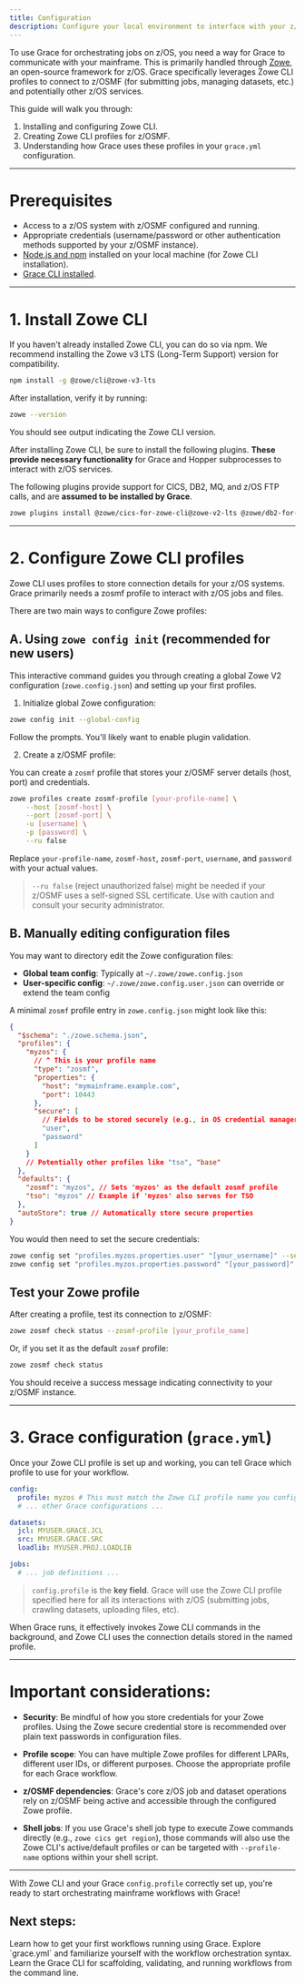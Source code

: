 ```yaml
---
title: Configuration
description: Configure your local environment to interface with your z/OS mainframe using Grace.
---
```


To use Grace for orchestrating jobs on z/OS, you need a way for Grace to communicate with your mainframe. This is primarily handled through [Zowe](https://www.zowe.org/), an open-source framework for z/OS. Grace specifically leverages Zowe CLI profiles to connect to z/OSMF (for submitting jobs, managing datasets, etc.) and potentially other z/OS services.

This guide will walk you through:

1.  Installing and configuring Zowe CLI.
2.  Creating Zowe CLI profiles for z/OSMF.
3.  Understanding how Grace uses these profiles in your `grace.yml` configuration.

---

# Prerequisites

- Access to a z/OS system with z/OSMF configured and running.
- Appropriate credentials (username/password or other authentication methods supported by your z/OSMF instance).
- [Node.js and npm](https://nodejs.org/) installed on your local machine (for Zowe CLI installation).
- [Grace CLI installed](/docs/installation).

---

# 1. Install Zowe CLI

If you haven't already installed Zowe CLI, you can do so via npm. We recommend installing the Zowe v3 LTS (Long-Term Support) version for compatibility.

```sh
npm install -g @zowe/cli@zowe-v3-lts
```

After installation, verify it by running:

```sh
zowe --version
```

You should see output indicating the Zowe CLI version.

After installing Zowe CLI, be sure to install the following plugins. **These provide necessary functionality** for Grace and Hopper subprocesses to interact with z/OS services.

The following plugins provide support for CICS, DB2, MQ, and z/OS FTP calls, and are **assumed to be installed by Grace**.

```sh
zowe plugins install @zowe/cics-for-zowe-cli@zowe-v2-lts @zowe/db2-for-zowe-cli@zowe-v2-lts @zowe/mq-for-zowe-cli@zowe-v2-lts @zowe/zos-ftp-for-zowe-cli@zowe-v2-lts
```

---

# 2. Configure Zowe CLI profiles

Zowe CLI uses profiles to store connection details for your z/OS systems. Grace primarily needs a zosmf profile to interact with z/OS jobs and files.

There are two main ways to configure Zowe profiles:

## A. Using `zowe config init` (recommended for new users)

This interactive command guides you through creating a global Zowe V2 configuration (`zowe.config.json`) and setting up your first profiles.

1. Initialize global Zowe configuration:

```sh
zowe config init --global-config
```

Follow the prompts. You'll likely want to enable plugin validation.

2. Create a z/OSMF profile:

You can create a `zosmf` profile that stores your z/OSMF server details (host, port) and credentials.

```sh
zowe profiles create zosmf-profile [your-profile-name] \
    --host [zosmf-host] \
    --port [zosmf-port] \
    -u [username] \
    -p [password] \
    --ru false
```

Replace `your-profile-name`, `zosmf-host`, `zosmf-port`, `username`, and `password` with your actual values.

> `--ru false` (reject unauthorized false) might be needed if your z/OSMF uses a self-signed SSL certificate. Use with caution and consult your security administrator.

## B. Manually editing configuration files

You may want to directory edit the Zowe configuration files:

- **Global team config**: Typically at `~/.zowe/zowe.config.json`
- **User-specific config**: `~/.zowe/zowe.config.user.json` can override or extend the team config

A minimal `zosmf` profile entry in `zowe.config.json` might look like this:

```json
{
  "$schema": "./zowe.schema.json",
  "profiles": {
    "myzos": {
      // ^ This is your profile name
      "type": "zosmf",
      "properties": {
        "host": "mymainframe.example.com",
        "port": 10443
      },
      "secure": [
        // Fields to be stored securely (e.g., in OS credential manager)
        "user",
        "password"
      ]
    }
    // Potentially other profiles like "tso", "base"
  },
  "defaults": {
    "zosmf": "myzos", // Sets 'myzos' as the default zosmf profile
    "tso": "myzos" // Example if 'myzos' also serves for TSO
  },
  "autoStore": true // Automatically store secure properties
}
```

You would then need to set the secure credentials:

```sh
zowe config set "profiles.myzos.properties.user" "[your_username]" --secure
zowe config set "profiles.myzos.properties.password" "[your_password]" --secure --user-config
```

## Test your Zowe profile

After creating a profile, test its connection to z/OSMF:

```sh
zowe zosmf check status --zosmf-profile [your_profile_name]
```

Or, if you set it as the default `zosmf` profile:

```sh
zowe zosmf check status
```

You should receive a success message indicating connectivity to your z/OSMF instance.

---

# 3. Grace configuration (`grace.yml`)

Once your Zowe CLI profile is set up and working, you can tell Grace which profile to use for your workflow.

```yaml
config:
  profile: myzos # This must match the Zowe CLI profile name you configured
  # ... other Grace configurations ...

datasets:
  jcl: MYUSER.GRACE.JCL
  src: MYUSER.GRACE.SRC
  loadlib: MYUSER.PROJ.LOADLIB

jobs:
  # ... job definitions ...
```

> `config.profile` is the **key field**. Grace will use the Zowe CLI profile specified here for all its interactions with z/OS (submitting jobs, crawling datasets, uploading files, etc).

When Grace runs, it effectively invokes Zowe CLI commands in the background, and Zowe CLI uses the connection details stored in the named profile.

---

# Important considerations:

- **Security**: Be mindful of how you store credentials for your Zowe profiles. Using the Zowe secure credential store is recommended over plain text passwords in configuration files.

- **Profile scope**: You can have multiple Zowe profiles for different LPARs, different user IDs, or different purposes. Choose the appropriate profile for each Grace workflow.

- **z/OSMF dependencies**: Grace's core z/OS job and dataset operations rely on z/OSMF being active and accessible through the configured Zowe profile.

- **Shell jobs**: If you use Grace's shell job type to execute Zowe commands directly (e.g., `zowe cics get region`), those commands will also use the Zowe CLI's active/default profiles or can be targeted with `--profile-name` options within your shell script.

---

With Zowe CLI and your Grace `config.profile` correctly set up, you're ready to start orchestrating mainframe workflows with Grace!

## Next steps:

<Cards>
  <Card href="/docs/tutorials" title="Tutorials">
    Learn how to get your first workflows running using Grace.
  </Card>
  <Card href="/docs/yaml-spec" title="YAML Spec">
    Explore `grace.yml` and familiarize yourself with the workflow orchestration
    syntax.
  </Card>
  <Card href="/docs/cli-reference" title="CLI Reference">
    Learn the Grace CLI for scaffolding, validating, and running workflows from
    the command line.
  </Card>
</Cards>
